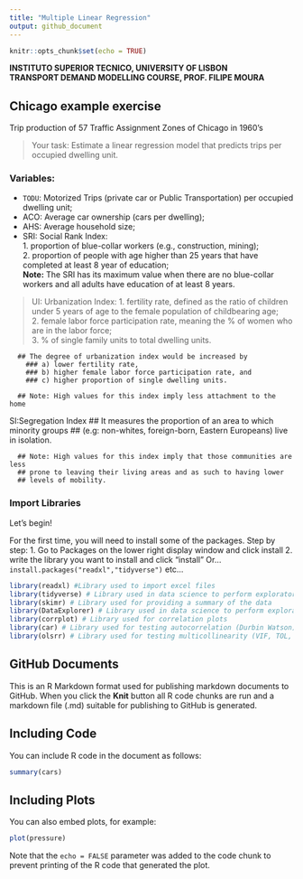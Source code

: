 ```yaml
---
title: "Multiple Linear Regression"
output: github_document
---
```


```r
knitr::opts_chunk$set(echo = TRUE)
```
**INSTITUTO SUPERIOR TECNICO, UNIVERSITY OF LISBON**  
**TRANSPORT DEMAND MODELLING COURSE, PROF. FILIPE MOURA**

## Chicago example exercise

Trip production of 57 Traffic Assignment Zones of Chicago in 1960's

> Your task: Estimate a linear regression model that predicts trips per occupied dwelling unit.  

### Variables:

* `TODU`: Motorized Trips (private car or Public Transportation) per occupied dwelling unit;
* ACO: Average car ownership (cars per dwelling);
* AHS: Average household size;
* SRI: Social Rank Index:  
      1. proportion of blue-collar workers (e.g., construction, mining);  
      2. proportion of people with age higher than 25 years that have completed at least 8 year of education;  
**Note:** The SRI has its maximum value when there are no blue-collar workers and all adults have education of at least 8 years. 

> UI: Urbanization Index:
1. fertility rate, defined as the ratio of children under 5 years of age to  the female population of childbearing age;  
2. female labor force participation rate, meaning the % of women who are in the labor force;  
3. % of single family units to total dwelling units.

      ## The degree of urbanization index would be increased by
        ### a) lower fertility rate,
        ### b) higher female labor force participation rate, and
        ### c) higher proportion of single dwelling units.

      ## Note: High values for this index imply less attachment to the home

SI:Segregation Index
      ## It measures the proportion of an area to which minority groups
      ## (e.g: non-whites, foreign-born, Eastern Europeans) live in isolation.
      
      ## Note: High values for this index imply that those communities are less
      ## prone to leaving their living areas and as such to having lower
      ## levels of mobility.



### Import Libraries
Let's begin!

For the first time, you will need to install some of the packages. 
Step by step: 
  1. Go to Packages on the lower right display window and click install
  2. write the library you want to install and click "install"
Or... `install.packages("readxl","tidyverse")` etc...



```r
library(readxl) #Library used to import excel files
library(tidyverse) # Library used in data science to perform exploratory data analysis
library(skimr) # Library used for providing a summary of the data
library(DataExplorer) # Library used in data science to perform exploratory data analysis
library(corrplot) # Library used for correlation plots
library(car) # Library used for testing autocorrelation (Durbin Watson)
library(olsrr) # Library used for testing multicollinearity (VIF, TOL, etc.)
```

## GitHub Documents

This is an R Markdown format used for publishing markdown documents to GitHub. When you click the **Knit** button all R code chunks are run and a markdown file (.md) suitable for publishing to GitHub is generated.

## Including Code

You can include R code in the document as follows:

```r
summary(cars)
```

## Including Plots

You can also embed plots, for example:

```r
plot(pressure)
```

Note that the `echo = FALSE` parameter was added to the code chunk to prevent printing of the R code that generated the plot.
